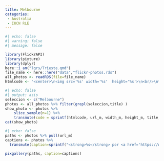 ```yaml
---
title: Melbourne
categories:
 - Australia
 - IUCN RLE
---
```




```r
#| echo: false
#| warning: false
#| message: false

library(FlickrAPI)
library(pixture)
library(dplyr)
here::i_am("lgrs/Trieste.qmd")
file_name <- here::here("data","flickr-photos.rds")
all_photos <- readRDS(file=file_name)
htmlcode <- "<center>\n<img src='%s' width='%s'  height='%s'>\n<br/>\n**%s** by <a href='https://www.flickr.com/photos/%s/%s' target='flickr'>JR Ferrer Paris @ flickr</a><br/></center>"
```

```r
#| echo: false
#| output: asis
seleccion <- c("Melbourne")
photos <- all_photos %>% filter(grepl(seleccion,title) )
show_photo <- photos %>% 
    slice_sample(n=1) %>%
    transmute(code = sprintf(htmlcode, url_m, width_m, height_m, title, owner, id)) %>% pull()
cat(show_photo)
```

```r
#| echo: false
paths <- photos %>% pull(url_m)
captions <- photos %>% 
  transmute(caption=sprintf("<strong>%s</strong> por <a href='https://www.flickr.com/photos/jferrer/%s' target='flickr'>JR Ferrer Paris @ flickr</a>",title,id)) %>% pull()

pixgallery(paths, caption=captions)

```

